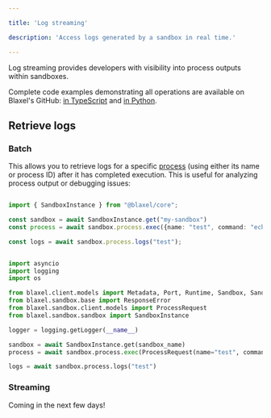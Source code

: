 ```yaml
---

title: 'Log streaming'

description: 'Access logs generated by a sandbox in real time.'

---
```


Log streaming provides developers with visibility into process outputs within sandboxes.

<Tip>Complete code examples demonstrating all operations are available on Blaxel's GitHub: [in TypeScript](https://github.com/blaxel-ai/sdk-typescript/blob/main/tests/sandbox.ts) and [in Python](https://github.com/blaxel-ai/sdk-python/blob/main/integrationtest/sandbox.py).</Tip>

## Retrieve logs

### Batch

This allows you to retrieve logs for a specific [process](Processes) (using either its name or process ID) after it has completed execution. This is useful for analyzing process output or debugging issues:

<CodeGroup>

```typescript TypeScript {6}

import { SandboxInstance } from "@blaxel/core";

const sandbox = await SandboxInstance.get("my-sandbox")
const process = await sandbox.process.exec({name: "test", command: "echo 'Hello world'"})

const logs = await sandbox.process.logs("test");

```

```python Python {15}

import asyncio
import logging
import os

from blaxel.client.models import Metadata, Port, Runtime, Sandbox, SandboxSpec
from blaxel.sandbox.base import ResponseError
from blaxel.sandbox.client.models import ProcessRequest
from blaxel.sandbox.sandbox import SandboxInstance

logger = logging.getLogger(__name__)

sandbox = await SandboxInstance.get(sandbox_name)
process = await sandbox.process.exec(ProcessRequest(name="test", command="echo 'Hello world'"))

logs = await sandbox.process.logs("test")

```

</CodeGroup>

### Streaming

Coming in the next few days!